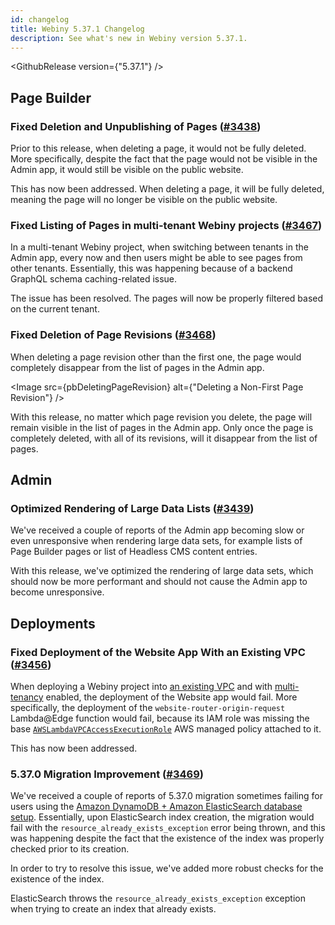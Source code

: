 ```yaml
---
id: changelog
title: Webiny 5.37.1 Changelog
description: See what's new in Webiny version 5.37.1.
---
```



<GithubRelease version={"5.37.1"} />

## Page Builder

### Fixed Deletion and Unpublishing of Pages ([#3438](https://github.com/webiny/webiny-js/pull/3438))

Prior to this release, when deleting a page, it would not be fully deleted. More specifically, despite the fact that the page would not be visible in the Admin app, it would still be visible on the public website.

This has now been addressed. When deleting a page, it will be fully deleted, meaning the page will no longer be visible on the public website.

### Fixed Listing of Pages in multi-tenant Webiny projects  ([#3467](https://github.com/webiny/webiny-js/pull/3467))

In a multi-tenant Webiny project, when switching between tenants in the Admin app, every now and then users might be able to see pages from other tenants. Essentially, this was happening because of a backend GraphQL schema caching-related issue.

The issue has been resolved. The pages will now be properly filtered based on the current tenant.

### Fixed Deletion of Page Revisions  ([#3468](https://github.com/webiny/webiny-js/pull/3468))

When deleting a page revision other than the first one, the page would completely disappear from the list of pages in the Admin app. 

<Image src={pbDeletingPageRevision} alt={"Deleting a Non-First Page Revision"} />

With this release, no matter which page revision you delete, the page will remain visible in the list of pages in the Admin app. Only once the page is completely deleted, with all of its revisions, will it disappear from the list of pages.

## Admin

### Optimized Rendering of Large Data Lists ([#3439](https://github.com/webiny/webiny-js/pull/3439))

We've received a couple of reports of the Admin app becoming slow or even unresponsive when rendering large data sets, for example lists of Page Builder pages or list of Headless CMS content entries.

With this release, we've optimized the rendering of large data sets, which should now be more performant and should not cause the Admin app to become unresponsive.

## Deployments

### Fixed Deployment of the Website App With an Existing VPC ([#3456](https://github.com/webiny/webiny-js/pull/3456))

When deploying a Webiny project into [an existing VPC](/docs/{version}/enterprise/use-existing-amazon-vpc) and with [multi-tenancy](/docs/{version}/enterprise/multi-tenancy) enabled, the deployment of the Website app would fail. More specifically, the deployment of the `website-router-origin-request` Lambda@Edge function would fail, because its IAM role was missing the base [`AWSLambdaVPCAccessExecutionRole`](https://docs.aws.amazon.com/aws-managed-policy/latest/reference/AWSLambdaVPCAccessExecutionRole.html) AWS managed policy attached to it.

This has now been addressed. 

### 5.37.0 Migration Improvement ([#3469](https://github.com/webiny/webiny-js/pull/3469))

We've received a couple of reports of 5.37.0 migration sometimes failing for users using the [Amazon DynamoDB + Amazon ElasticSearch database setup](/docs/architecture/introduction#different-database-setups). Essentially, upon ElasticSearch index creation, the migration would fail with the `resource_already_exists_exception` error being thrown, and this was happening despite the fact that the existence of the index was properly checked prior to its creation.

In order to try to resolve this issue, we've added more robust checks for the existence of the index.

<Alert type="info">

  ElasticSearch throws the `resource_already_exists_exception` exception when trying to create an index that already exists.

</Alert>









